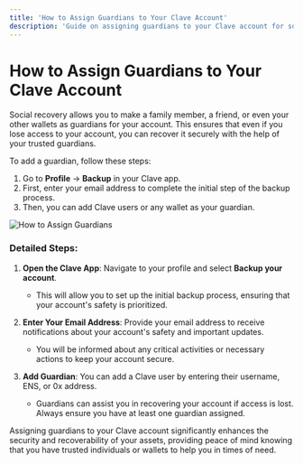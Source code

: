 ```yaml
---
title: 'How to Assign Guardians to Your Clave Account'
description: 'Guide on assigning guardians to your Clave account for social recovery.'
---
```


# How to Assign Guardians to Your Clave Account

Social recovery allows you to make a family member, a friend, or even your other wallets as guardians for your account. This ensures that even if you lose access to your account, you can recover it securely with the help of your trusted guardians.

To add a guardian, follow these steps:

1. Go to **Profile** -> **Backup** in your Clave app.
2. First, enter your email address to complete the initial step of the backup process.
3. Then, you can add Clave users or any wallet as your guardian.

![How to Assign Guardians](./images/assign1.png)

### Detailed Steps:

1. **Open the Clave App**: Navigate to your profile and select **Backup your account**.
   - This will allow you to set up the initial backup process, ensuring that your account's safety is prioritized.

2. **Enter Your Email Address**: Provide your email address to receive notifications about your account's safety and important updates.
   - You will be informed about any critical activities or necessary actions to keep your account secure.

3. **Add Guardian**: You can add a Clave user by entering their username, ENS, or 0x address.
   - Guardians can assist you in recovering your account if access is lost. Always ensure you have at least one guardian assigned.

Assigning guardians to your Clave account significantly enhances the security and recoverability of your assets, providing peace of mind knowing that you have trusted individuals or wallets to help you in times of need.
